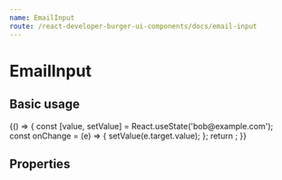 ```yaml
---
name: EmailInput
route: /react-developer-burger-ui-components/docs/email-input
---
```



# EmailInput


## Basic usage

<Playground>
    {() => {
        const [value, setValue] = React.useState('bob@example.com');
        const onChange = (e) => {
            setValue(e.target.value);
        };
        return <EmailInput onChange={onChange} value={value} name={'email'} />;
   }}
</Playground>


## Properties

<Props of={EmailInput} />
